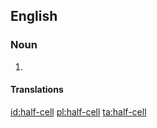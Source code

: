 {{also|half cell|half-cell}}
==English==

===Noun===
{{en-noun|head=[[half]]-[[cell]]}}

# {{alternative spelling of|half cell|lang=en}}

====Translations====
{{trans-see|half cell}}

[[id:half-cell]]
[[pl:half-cell]]
[[ta:half-cell]]